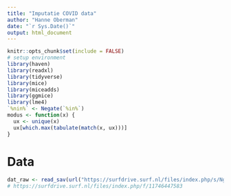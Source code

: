 ```yaml
---
title: "Imputatie COVID data"
author: "Hanne Oberman"
date: "`r Sys.Date()`"
output: html_document
---
```


```r
knitr::opts_chunk$set(include = FALSE)
# setup environment
library(haven)
library(readxl)
library(tidyverse)
library(mice)
library(miceadds)
library(ggmice)
library(lme4)
`%nin%` <- Negate(`%in%`)
modus <- function(x) {
  ux <- unique(x)
  ux[which.max(tabulate(match(x, ux)))]
}
```

# Data
```r
dat_raw <- read_sav(url("https://surfdrive.surf.nl/files/index.php/s/Ng6KkVRgxNQtKCM"))
# https://surfdrive.surf.nl/files/index.php/f/11746447583
```

